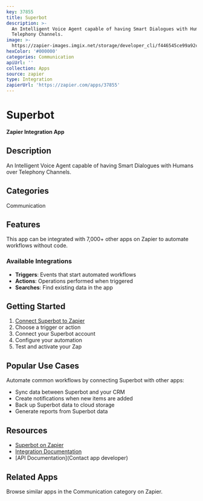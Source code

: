 ```yaml
---
key: 37855
title: Superbot
description: >-
  An Intelligent Voice Agent capable of having Smart Dialogues with Humans over
  Telephony Channels.
image: >-
  https://zapier-images.imgix.net/storage/developer_cli/f446545ce99a92c8a0bb0838c4540803.png?auto=format%2Ccompress&ixlib=python-3.0.0&q=50
hexColor: '#000000'
categories: Communication
apiUrl: ''
collection: Apps
source: zapier
type: Integration
zapierUrl: 'https://zapier.com/apps/37855'
---
```

# Superbot

**Zapier Integration App**

## Description

An Intelligent Voice Agent capable of having Smart Dialogues with Humans over Telephony Channels.

## Categories

Communication

## Features

This app can be integrated with 7,000+ other apps on Zapier to automate workflows without code.

### Available Integrations

- **Triggers**: Events that start automated workflows
- **Actions**: Operations performed when triggered
- **Searches**: Find existing data in the app

## Getting Started

1. [Connect Superbot to Zapier](https://zapier.com/apps/37855)
2. Choose a trigger or action
3. Connect your Superbot account
4. Configure your automation
5. Test and activate your Zap

## Popular Use Cases

Automate common workflows by connecting Superbot with other apps:

- Sync data between Superbot and your CRM
- Create notifications when new items are added
- Back up Superbot data to cloud storage
- Generate reports from Superbot data

## Resources

- [Superbot on Zapier](https://zapier.com/apps/37855)
- [Integration Documentation](https://zapier.com/apps/37855/integrations)
- [API Documentation](Contact app developer)

## Related Apps

Browse similar apps in the Communication category on Zapier.
